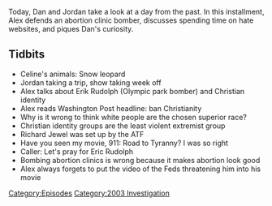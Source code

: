 {{DEFAULTSORT:
    #_EPISODE_0581:June 3, 2003
}}{{Episode
    | title           = June 3, 2003
    | caption         = Listen to this episode on [https://knowledgefight.libsyn.com/581-june-3-2003 Libsyn] [https://open.spotify.com/episode/3H7o3pNtUeKf37fgCDPte6 Spotify], Read the [[Transcript/581: June 3, 2003|Unofficial Transcript]], View discussion on [https://reddit.com/orrter Reddit]
    | episodeNumber   = 581
    | length          = 00:46:55
    | airDate         = July 26, 2021
    | coverageDate    = June 3, 2003
    | episodeType     = [[:Category:2003 Investigation|2003 Investigation]]
    | appearance      = [[Eric Rudolph]], [[Richard Jewel]]
    | previousEpisode = [[580: July 20-21, 2021]]
    | nextEpisode     = [[582: Chattin' With Jared]]
}}

{{Stub}}

Today, Dan and Jordan take a look at a day from the past. In this installment, Alex defends an abortion clinic bomber, discusses spending time on hate websites, and piques Dan's curiosity.

==Tidbits==

*Celine's animals: Snow leopard
*Jordan taking a trip, show taking week off
*Alex talks about Erik Rudolph (Olympic park bomber) and Christian identity
*Alex reads Washington Post headline: ban Christianity
*Why is it wrong to think white people are the chosen superior race?
*Christian identity groups are the least violent extremist group
*Richard Jewel was set up by the ATF
*Have you seen my movie, 911: Road to Tyranny? I was so right
*Caller: Let's pray for Eric Rudolph
*Bombing abortion clinics is wrong because it makes abortion look good
*Alex always forgets to put the video of the Feds threatening him into his movie

[[Category:Episodes]]
[[Category:2003 Investigation]]

